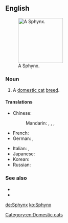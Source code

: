 ==English==
{{wikipedia|Sphynx (cat)}}
[[File:Shabbat.jpg|thumb|right|140px|A Sphynx.]]

===Noun===
{{en-noun|es}}

# A [[domestic cat]] [[breed]].

====Translations====
{{trans-top|cat}}
* Chinese:
*: Mandarin: {{t|cmn|斯芬克斯貓|sc=Hani}}, {{t|cmn|斯芬克斯猫|tr=sīfēnkèsī māo|sc=Hani}}, {{t|cmn|加拿大無毛貓|sc=Hani}}, {{t|cmn|加拿大无毛猫|tr=Jiānádà wúmáo māo|sc=Hani}}
* French: {{t|fr|Sphynx|m}}
* German: {{t+|de|Sphynx|f}}, {{t+|de|Sphinx|f}}
{{trans-mid}}
* Italian: {{t|it|gatto sphynx|m}}, {{t|it|sphynx|m}}
* Japanese: {{t|ja|スフィンクス|tr=sufinkusu|sc=Jpan}}
* Korean: {{t+|ko|스핑크스|tr=seupingkeuseu|sc=Kore}}
* Russian: {{t+|ru|сфинкс|m|tr=sfinks|sc=Cyrl}}
{{trans-bottom}}

===See also===
* {{pedia|Sphynx (cat)}}
* {{commonslite|Category:Sphynx (cat)}}

[[Category:en:Domestic cats]]

[[de:Sphynx]]
[[ko:Sphynx]]